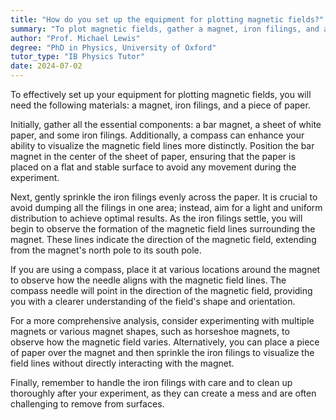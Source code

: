 ```yaml
---
title: "How do you set up the equipment for plotting magnetic fields?"
summary: "To plot magnetic fields, gather a magnet, iron filings, and a piece of paper to effectively visualize the magnetic field lines."
author: "Prof. Michael Lewis"
degree: "PhD in Physics, University of Oxford"
tutor_type: "IB Physics Tutor"
date: 2024-07-02
---
```


To effectively set up your equipment for plotting magnetic fields, you will need the following materials: a magnet, iron filings, and a piece of paper.

Initially, gather all the essential components: a bar magnet, a sheet of white paper, and some iron filings. Additionally, a compass can enhance your ability to visualize the magnetic field lines more distinctly. Position the bar magnet in the center of the sheet of paper, ensuring that the paper is placed on a flat and stable surface to avoid any movement during the experiment.

Next, gently sprinkle the iron filings evenly across the paper. It is crucial to avoid dumping all the filings in one area; instead, aim for a light and uniform distribution to achieve optimal results. As the iron filings settle, you will begin to observe the formation of the magnetic field lines surrounding the magnet. These lines indicate the direction of the magnetic field, extending from the magnet's north pole to its south pole.

If you are using a compass, place it at various locations around the magnet to observe how the needle aligns with the magnetic field lines. The compass needle will point in the direction of the magnetic field, providing you with a clearer understanding of the field's shape and orientation.

For a more comprehensive analysis, consider experimenting with multiple magnets or various magnet shapes, such as horseshoe magnets, to observe how the magnetic field varies. Alternatively, you can place a piece of paper over the magnet and then sprinkle the iron filings to visualize the field lines without directly interacting with the magnet.

Finally, remember to handle the iron filings with care and to clean up thoroughly after your experiment, as they can create a mess and are often challenging to remove from surfaces.
    